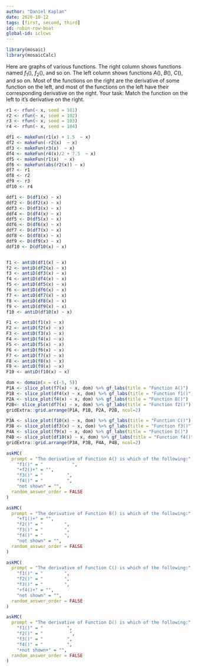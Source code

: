 ```yaml
---
author: "Daniel Kaplan"
date: 2020-10-12 
tags: [first, second, third]
id: robin-row-boat
global-id: iclcws
---
```


```r

library(mosaic)
library(mosaicCalc)
```

Here are graphs of various functions. The right column shows functions named $f_1()$, $f_2()$, and so on. The left column shows functions $A()$, $B()$, $C()$, and so on. Most of the functions on the right are the derivative of some function on the left, and most of the functions on the left have their corresponding derivative on the right. Your task: Match the function on the left to it's derivative on the right.


```r
r1 <- rfun(~ x, seed = 101)
r2 <- rfun(~ x, seed = 102)
r3 <- rfun(~ x, seed = 103)
r4 <- rfun(~ x, seed = 104)

df1 <- makeFun(r1(x) + 1.5  ~ x)
df2 <- makeFun(-r2(x)  ~ x)
df3 <- makeFun(r3(x)  ~ x)
df4 <- makeFun(r4(x)/2 + 7.5  ~ x)
df5 <- makeFun(r1(x)  ~ x)
df6 <- makeFun(abs(r2(x)) ~ x)
df7 <- r1
df8 <- r2
df9 <- r3
df10 <- r4

ddf1 <- D(df1(x) ~ x)
ddf2 <- D(df2(x) ~ x)
ddf3 <- D(df3(x) ~ x)
ddf4 <- D(df4(x) ~ x)
ddf5 <- D(df5(x) ~ x)
ddf6 <- D(df6(x) ~ x)
ddf7 <- D(df7(x) ~ x)
ddf8 <- D(df8(x) ~ x)
ddf9 <- D(df9(x) ~ x)
ddf10 <- D(df10(x) ~ x)


f1 <- antiD(df1(x) ~ x)
f2 <- antiD(df2(x) ~ x)
f3 <- antiD(df3(x) ~ x)
f4 <- antiD(df4(x) ~ x)
f5 <- antiD(df5(x) ~ x)
f6 <- antiD(df6(x) ~ x)
f7 <- antiD(df7(x) ~ x)
f8 <- antiD(df8(x) ~ x)
f9 <- antiD(df9(x) ~ x)
f10 <- antiD(df10(x) ~ x)

F1 <- antiD(f1(x) ~ x)
F2 <- antiD(f2(x) ~ x)
F3 <- antiD(f3(x) ~ x)
F4 <- antiD(f4(x) ~ x)
F5 <- antiD(f5(x) ~ x)
F6 <- antiD(f6(x) ~ x)
F7 <- antiD(f7(x) ~ x)
F8 <- antiD(f8(x) ~ x)
F9 <- antiD(f9(x) ~ x)
F10 <- antiD(f10(x) ~ x)
```


```r
dom <- domain(x = c(-5, 5))
P1A <- slice_plot(f7(x) ~ x, dom) %>% gf_labs(title = "Function A()")
P1B <- slice_plot(df4(x) ~ x, dom) %>% gf_labs(title = "Function f1()")
P2A <- slice_plot(f4(x) ~ x, dom) %>% gf_labs(title = "Function B()")
P2B<- slice_plot(df7(x) ~ x, dom) %>% gf_labs(title = "Function f2()")
gridExtra::grid.arrange(P1A, P1B, P2A, P2B, ncol=2)
```
```r
P3A <- slice_plot(f10(x) ~ x, dom) %>% gf_labs(title = "Function C()")
P3B <- slice_plot(df3(x) ~ x, dom) %>% gf_labs(title = "Function f3()")
P4A <- slice_plot(f9(x) ~ x, dom) %>% gf_labs(title = "Function D()")
P4B <- slice_plot(df10(x) ~ x, dom) %>% gf_labs(title = "Function f4()")
gridExtra::grid.arrange(P3A, P3B, P4A, P4B, ncol=2)
```

```r
askMC(
  prompt = "The derivative of Function A() is which of the following:",
    "f1()" = "           ",
    "+f2()+" = "",
    "f3()" = "         ",
    "f4()" = "         ",
    "not shown" = "",
  random_answer_order = FALSE
)
```


```r
askMC(
  prompt = "The derivative of Function B() is which of the following:",
    "+f1()+" = "",
    "f2()" = "        ",
    "f3()" = "        ",
    "f4()" = "        ",
    "not shown" = "",
  random_answer_order = FALSE
)
```

```r
askMC(
  prompt = "The derivative of Function C() is which of the following:",
    "f1()" = "        ",
    "f2()" = "        ",
    "f3()" = "        ",
    "+f4()+" = "",
    "not shown" = "",
  random_answer_order = FALSE
)
```

```r
askMC(
  prompt = "The derivative of Function D() is which of the following:",
    "f1()" = "         ",
    "f2()" = "          ",
    "f3()" = "         ",
    "f4()" = "         ",
    "+not shown+" = "",
  random_answer_order = FALSE
)
```




